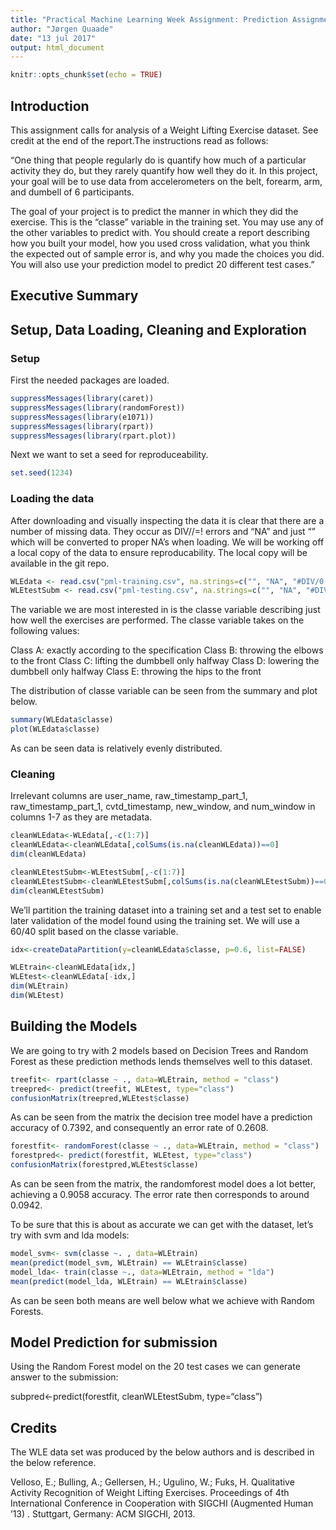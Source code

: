 ---
title: "Practical Machine Learning Week Assignment: Prediction Assignment"
author: "Jørgen Quaade"
date: "13 jul 2017"
output: html_document
---

```{r setup, include=FALSE}
knitr::opts_chunk$set(echo = TRUE)
```

## Introduction

This assignment calls for analysis of a Weight Lifting Exercise dataset. See credit at the end of the report.The instructions read as follows:

"One thing that people regularly do is quantify how much of a particular activity they do, but they rarely quantify how well they do it. In this project, your goal will be to use data from accelerometers on the belt, forearm, arm, and dumbell of 6 participants.

The goal of your project is to predict the manner in which they did the exercise. This is the "classe" variable in the training set. You may use any of the other variables to predict with. You should create a report describing how you built your model, how you used cross validation, what you think the expected out of sample error is, and why you made the choices you did. You will also use your prediction model to predict 20 different test cases."

## Executive Summary



## Setup, Data Loading, Cleaning and Exploration

### Setup

First the needed packages are loaded.

```{r}
suppressMessages(library(caret))
suppressMessages(library(randomForest))
suppressMessages(library(e1071))
suppressMessages(library(rpart))
suppressMessages(library(rpart.plot))
```

Next we want to set a seed for reproduceability.

```{r}
set.seed(1234)
```

### Loading the data

After downloading and visually inspecting the data it is clear that there are a number of missing data. They occur as DIV//=! errors and "NA" and just "" which will be converted to proper NA's when loading. We will be working off a local copy of the data to ensure reproducability. The local copy will be available in the git repo.

```{r}
WLEdata <- read.csv("pml-training.csv", na.strings=c("", "NA", "#DIV/0!", row.names = 1))
WLEtestSubm <- read.csv("pml-testing.csv", na.strings=c("", "NA", "#DIV/0!", row.names = 1))
```

The variable we are most interested in is the classe variable describing just how well the exercises are performed. The classe variable takes on the following values:

Class A: exactly according to the specification
Class B: throwing the elbows to the front
Class C: lifting the dumbbell only halfway
Class D: lowering the dumbbell only halfway
Class E: throwing the hips to the front

The distribution of classe variable can be seen from the summary and plot below.

```{r}
summary(WLEdata$classe)
plot(WLEdata$classe)
```

As can be seen data is relatively evenly distributed.

### Cleaning

Irrelevant columns are user_name, raw_timestamp_part_1, raw_timestamp_part_1, cvtd_timestamp, new_window, and num_window in columns 1-7 as they are metadata.

```{r}
cleanWLEdata<-WLEdata[,-c(1:7)]
cleanWLEdata<-cleanWLEdata[,colSums(is.na(cleanWLEdata))==0]
dim(cleanWLEdata)

cleanWLEtestSubm<-WLEtestSubm[,-c(1:7)]
cleanWLEtestSubm<-cleanWLEtestSubm[,colSums(is.na(cleanWLEtestSubm))==0]
dim(cleanWLEtestSubm)
```

We'll partition the training dataset into a training set and a test set to enable later validation of the model found using the training set. We will use a 60/40 split based on the classe variable.

```{r}
idx<-createDataPartition(y=cleanWLEdata$classe, p=0.6, list=FALSE)

WLEtrain<-cleanWLEdata[idx,]
WLEtest<-cleanWLEdata[-idx,]
dim(WLEtrain)
dim(WLEtest)
```

## Building the Models

We are going to try with 2 models based on Decision Trees and Random Forest as these prediction methods lends themselves well to this dataset.

```{r}
treefit<- rpart(classe ~ ., data=WLEtrain, method = "class")
treepred<- predict(treefit, WLEtest, type="class")
confusionMatrix(treepred,WLEtest$classe)
```

As can be seen from the matrix the decision tree model have a prediction accuracy of 0.7392, and consequently an error rate of 0.2608. 


```{r}
forestfit<- randomForest(classe ~ ., data=WLEtrain, method = "class")
forestpred<- predict(forestfit, WLEtest, type="class")
confusionMatrix(forestpred,WLEtest$classe)
```

As can be seen from the matrix, the randomforest model does a lot better, achieving a 0.9058 accuracy. The error rate then corresponds to around 0.0942.

To be sure that this is about as accurate we can get with the dataset, let's try with svm and lda models:

```{r}
model_svm<- svm(classe ~. , data=WLEtrain)
mean(predict(model_svm, WLEtrain) == WLEtrain$classe)
model_lda<- train(classe ~., data=WLEtrain, method = "lda")
mean(predict(model_lda, WLEtrain) == WLEtrain$classe)
```

As can be seen both means are well below what we achieve with Random Forests.

## Model Prediction for submission

Using the Random Forest model on the 20 test cases we can generate answer to the submission:

subpred<-predict(forestfit, cleanWLEtestSubm, type="class")


## Credits

The WLE data set was produced by the below authors and is described in the below reference.

Velloso, E.; Bulling, A.; Gellersen, H.; Ugulino, W.; Fuks, H. Qualitative Activity Recognition of Weight Lifting Exercises. Proceedings of 4th International Conference in Cooperation with SIGCHI (Augmented Human '13) . Stuttgart, Germany: ACM SIGCHI, 2013.
